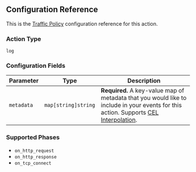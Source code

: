 ## Configuration Reference

This is the [Traffic Policy](/docs/http/traffic-policy/) configuration
reference for this action.

### Action Type

`log`

### Configuration Fields

| Parameter  | Type             | Description                                                                                                                                                |
| ---------- | ---------------- | ---------------------------------------------------------------------------------------------------------------------------------------------------------- |
| `metadata` | `map[string]string` | **Required.** A key-value map of metadata that you would like to include in your events for this action. Supports [CEL Interpolation](#cel-interpolation). |

### Supported Phases

- `on_http_request`
- `on_http_response`
- `on_tcp_connect`
